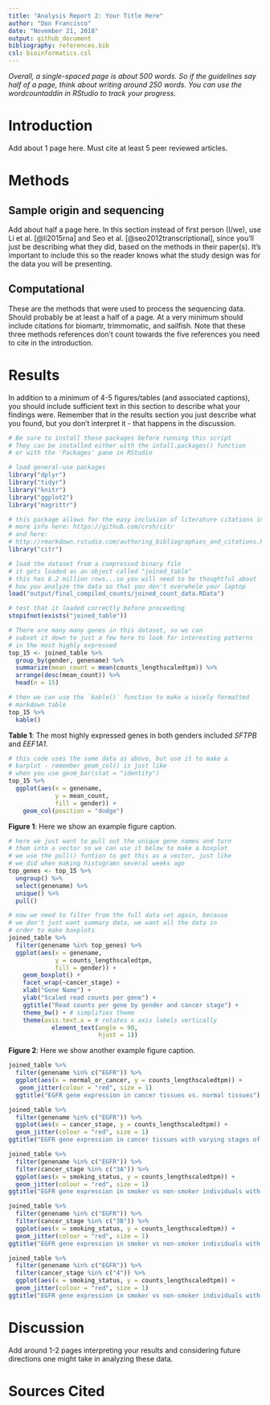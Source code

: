 ```yaml
---
title: "Analysis Report 2: Your Title Here"
author: "Don Francisco"
date: "November 21, 2018"
output: github_document
bibliography: references.bib
csl: bioinformatics.csl
---
```


*Overall, a single-spaced page is about 500 words. So if the guidelines say half of a page, think about writing around 250 words. You can use the wordcountaddin in RStudio to track your progress.*

# Introduction

Add about 1 page here. Must cite at least 5 peer reviewed articles.

# Methods

## Sample origin and sequencing

Add about half a page here. In this section instead of first person (I/we), use Li et al. [@li2015rna] and Seo et al. [@seo2012transcriptional], since you'll just be describing what they did, based on the methods in their paper(s). It's important to include this so the reader knows what the study design was for the data you will be presenting.

## Computational

These are the methods that were used to process the sequencing data. Should probably be at least a half of a page. At a very minimum should include citations for biomartr, trimmomatic, and sailfish. Note that these three methods references don't count towards the five references you need to cite in the introduction.

# Results

In addition to a minimum of 4-5 figures/tables (and associated captions), you should include sufficient text in this section to describe what your findings were. Remember that in the results section you just describe what you found, but you don't interpret it - that happens in the discussion.

```r
# Be sure to install these packages before running this script
# They can be installed either with the intall.packages() function
# or with the 'Packages' pane in RStudio

# load general-use packages
library("dplyr")
library("tidyr")
library("knitr")
library("ggplot2")
library("magrittr")

# this package allows for the easy inclusion of literature citations in our Rmd
# more info here: https://github.com/crsh/citr
# and here:
# http://rmarkdown.rstudio.com/authoring_bibliographies_and_citations.html
library("citr")
```

```r
# load the dataset from a compressed binary file
# it gets loaded as an object called "joined_table"
# this has 6.2 million rows...so you will need to be thoughtful about
# how you analyze the data so that you don't overwhelm your laptop
load("output/final_compiled_counts/joined_count_data.RData")

# test that it loaded correctly before proceeding
stopifnot(exists("joined_table"))
```

```r
# There are many many genes in this dataset, so we can
# subset it down to just a few here to look for interesting patterns
# in the most highly expressed
top_15 <- joined_table %>%
  group_by(gender, genename) %>%
  summarize(mean_count = mean(counts_lengthscaledtpm)) %>%
  arrange(desc(mean_count)) %>%
  head(n = 15)

# then we can use the `kable()` function to make a nicely formatted
# markdown table
top_15 %>%
  kable()
```

**Table 1**: The most highly expressed genes in both genders included *SFTPB* and *EEF1A1*.

```r
# this code uses the same data as above, but use it to make a
# barplot - remember geom_col() is just like
# when you use geom_bar(stat = "identity")
top_15 %>%
  ggplot(aes(x = genename,
             y = mean_count,
             fill = gender)) +
    geom_col(position = "dodge")
```

**Figure 1**: Here we show an example figure caption.

```r
# here we just want to pull out the unique gene names and turn
# them into a vector so we can use it below to make a boxplot
# we use the pull() funtion to get this as a vector, just like
# we did when making histograms several weeks ago
top_genes <- top_15 %>%
  ungroup() %>%
  select(genename) %>%
  unique() %>%
  pull()

# now we need to filter from the full data set again, because
# we don't just want summary data, we want all the data in
# order to make boxplots
joined_table %>%
  filter(genename %in% top_genes) %>%
  ggplot(aes(x = genename,
             y = counts_lengthscaledtpm,
             fill = gender)) +
    geom_boxplot() +
    facet_wrap(~cancer_stage) +
    xlab("Gene Name") +
    ylab("Scaled read counts per gene") +
    ggtitle("Read counts per gene by gender and cancer stage") +
    theme_bw() + # simplifies theme
    theme(axis.text.x = # rotates x axis labels vertically
            element_text(angle = 90,
                         hjust = 1))
```

**Figure 2**: Here we show another example figure caption.

```r
joined_table %>%
  filter(genename %in% c("EGFR")) %>%
  ggplot(aes(x = normal_or_cancer, y = counts_lengthscaledtpm)) +
   geom_jitter(colour = "red", size = 1)
  ggtitle("EGFR gene expression in cancer tissues vs. normal tissues")
```
```r
joined_table %>%
  filter(genename %in% c("EGFR")) %>%
  ggplot(aes(x = cancer_stage, y = counts_lengthscaledtpm)) +
  geom_jitter(colour = "red", size = 1)
ggtitle("EGFR gene expression in cancer tissues with varying stages of cancer")
```
```r
joined_table %>%
  filter(genename %in% c("EGFR")) %>%
  filter(cancer_stage %in% c("3A")) %>%
  ggplot(aes(x = smoking_status, y = counts_lengthscaledtpm)) +
  geom_jitter(colour = "red", size = 1)
ggtitle("EGFR gene expression in smoker vs non-smoker individuals with stage 3A cancer")
```
```r
joined_table %>%
  filter(genename %in% c("EGFR")) %>%
  filter(cancer_stage %in% c("3B")) %>%
  ggplot(aes(x = smoking_status, y = counts_lengthscaledtpm)) +
  geom_jitter(colour = "red", size = 1)
ggtitle("EGFR gene expression in smoker vs non-smoker individuals with stage 3B cancer")
```
```r
joined_table %>%
  filter(genename %in% c("EGFR")) %>%
  filter(cancer_stage %in% c("4")) %>%
  ggplot(aes(x = smoking_status, y = counts_lengthscaledtpm)) +
  geom_jitter(colour = "red", size = 1)
ggtitle("EGFR gene expression in smoker vs non-smoker individuals with stage 4 cancer")
```



# Discussion

Add around 1-2 pages interpreting your results and considering future directions one might take in analyzing these data.

# Sources Cited
